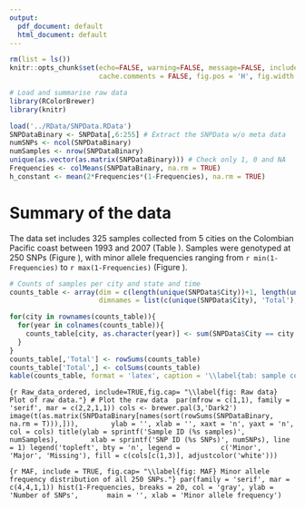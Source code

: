 ```yaml
---
output:
  pdf_document: default
  html_document: default
---
```


```r
rm(list = ls())
knitr::opts_chunk$set(echo=FALSE, warning=FALSE, message=FALSE, include=FALSE, cache=TRUE, 
                      cache.comments = FALSE, fig.pos = 'H', fig.width = 7, dev = 'png', dpi = 300)

# Load and summarise raw data 
library(RColorBrewer)
library(knitr)

load('../RData/SNPData.RData') 
SNPDataBinary <- SNPData[,6:255] # Extract the SNPData w/o meta data
numSNPs <- ncol(SNPDataBinary)
numSamples <- nrow(SNPDataBinary)
unique(as.vector(as.matrix(SNPDataBinary))) # Check only 1, 0 and NA
Frequencies <- colMeans(SNPDataBinary, na.rm = TRUE)
h_constant <- mean(2*Frequencies*(1-Frequencies), na.rm = TRUE)
```

# Summary of the data 

The data set includes 325 samples collected from 5 cities on the Colombian Pacific coast between 1993 and 2007 (Table \ref{tab: sample counts}). Samples were genotyped at 250 SNPs (Figure \ref{fig: Raw data}), with minor allele frequencies ranging from `r min(1-Frequencies)` to  `r max(1-Frequencies)` (Figure \ref{fig: MAF}). 



```r
# Counts of samples per city and state and time
counts_table <- array(dim = c(length(unique(SNPData$City))+1, length(unique(SNPData$Year))+1), 
                      dimnames = list(c(unique(SNPData$City), 'Total'), c(sort(unique(SNPData$Year)), 'Total')))

for(city in rownames(counts_table)){
  for(year in colnames(counts_table)){
    counts_table[city, as.character(year)] <- sum(SNPData$City == city & SNPData$Year == year)
  }
}
counts_table[,'Total'] <- rowSums(counts_table)
counts_table['Total',] <- colSums(counts_table)
kable(counts_table, format = 'latex', caption = '\\label{tab: sample counts} Yearly sample counts per city')
```

```{r Raw_data_ordered, include=TRUE,fig.cap= "\\label{fig: Raw data} Plot of raw data."}
# Plot the raw data 
par(mfrow = c(1,1), family = 'serif', mar = c(2,2,1,1))
cols <- brewer.pal(3,'Dark2')
image(t(as.matrix(SNPDataBinary[names(sort(rowSums(SNPDataBinary, na.rm = T))),])), 
      ylab = '', xlab = '', xaxt = 'n', yaxt = 'n', col = cols)
title(ylab = sprintf('Sample ID (%s samples)', numSamples), 
      xlab = sprintf('SNP ID (%s SNPs)', numSNPs), line = 1)
legend('topleft', bty = 'n', legend =
         c('Minor', 'Major', 'Missing'), fill = c(cols[c(1,3)], adjustcolor('white')))
```

```{r MAF, include = TRUE, fig.cap= "\\label{fig: MAF} Minor allele frequency distribution of all 250 SNPs."}
par(family = 'serif', mar = c(4,4,1,1))
hist(1-Frequencies, breaks = 20, col = 'gray', ylab = 'Number of SNPs', 
     main = '', xlab = 'Minor allele frequency')
```